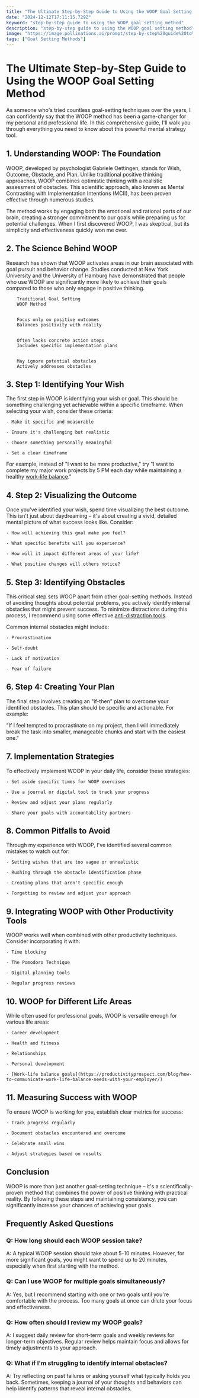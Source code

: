 ```yaml
---
title: "The Ultimate Step-by-Step Guide to Using the WOOP Goal Setting Method"
date: "2024-12-12T17:11:15.729Z"
keyword: "step-by-step guide to using the WOOP goal setting method"
description: "step-by-step guide to using the WOOP goal setting method"
image: "https://image.pollinations.ai/prompt/step-by-step%20guide%20to%20using%20the%20WOOP%20goal%20setting%20method%2C%20realistic%20photo%2C%20high%20quality%2C%204k?width=1024&height=1024&nologo=true"
tags: ["Goal Setting Methods"]
---
```


# The Ultimate Step-by-Step Guide to Using the WOOP Goal Setting Method


As someone who's tried countless goal-setting techniques over the years, I can confidently say that the WOOP method has been a game-changer for my personal and professional life. In this comprehensive guide, I'll walk you through everything you need to know about this powerful mental strategy tool.



## 1. Understanding WOOP: The Foundation


WOOP, developed by psychologist Gabriele Oettingen, stands for Wish, Outcome, Obstacle, and Plan. Unlike traditional positive thinking approaches, WOOP combines optimistic thinking with a realistic assessment of obstacles. This scientific approach, also known as Mental Contrasting with Implementation Intentions (MCII), has been proven effective through numerous studies.



The method works by engaging both the emotional and rational parts of our brain, creating a stronger commitment to our goals while preparing us for potential challenges. When I first discovered WOOP, I was skeptical, but its simplicity and effectiveness quickly won me over.



## 2. The Science Behind WOOP


Research has shown that WOOP activates areas in our brain associated with goal pursuit and behavior change. Studies conducted at New York University and the University of Hamburg have demonstrated that people who use WOOP are significantly more likely to achieve their goals compared to those who only engage in positive thinking.




    
        Traditional Goal Setting
        WOOP Method
    
    
        Focus only on positive outcomes
        Balances positivity with reality
    
    
        Often lacks concrete action steps
        Includes specific implementation plans
    
    
        May ignore potential obstacles
        Actively addresses obstacles
    




## 3. Step 1: Identifying Your Wish


The first step in WOOP is identifying your wish or goal. This should be something challenging yet achievable within a specific timeframe. When selecting your wish, consider these criteria:




    - Make it specific and measurable

    - Ensure it's challenging but realistic

    - Choose something personally meaningful

    - Set a clear timeframe



For example, instead of "I want to be more productive," try "I want to complete my major work projects by 5 PM each day while maintaining a healthy [work-life balance](https://productivityprospect.com/blog/how-to-achieve-work-life-balance-as-a-remote-worker/)."



## 4. Step 2: Visualizing the Outcome


Once you've identified your wish, spend time visualizing the best outcome. This isn't just about daydreaming – it's about creating a vivid, detailed mental picture of what success looks like. Consider:




    - How will achieving this goal make you feel?

    - What specific benefits will you experience?

    - How will it impact different areas of your life?

    - What positive changes will others notice?



## 5. Step 3: Identifying Obstacles


This critical step sets WOOP apart from other goal-setting methods. Instead of avoiding thoughts about potential problems, you actively identify internal obstacles that might prevent success. To minimize distractions during this process, I recommend using some effective [anti-distraction tools](https://productivityprospect.com/blog/anti-distraction-tools/).



Common internal obstacles might include:



    - Procrastination

    - Self-doubt

    - Lack of motivation

    - Fear of failure



## 6. Step 4: Creating Your Plan


The final step involves creating an "if-then" plan to overcome your identified obstacles. This plan should be specific and actionable. For example:



"If I feel tempted to procrastinate on my project, then I will immediately break the task into smaller, manageable chunks and start with the easiest one."



## 7. Implementation Strategies


To effectively implement WOOP in your daily life, consider these strategies:




    - Set aside specific times for WOOP exercises

    - Use a journal or digital tool to track your progress

    - Review and adjust your plans regularly

    - Share your goals with accountability partners



## 8. Common Pitfalls to Avoid


Through my experience with WOOP, I've identified several common mistakes to watch out for:




    - Setting wishes that are too vague or unrealistic

    - Rushing through the obstacle identification phase

    - Creating plans that aren't specific enough

    - Forgetting to review and adjust your approach



## 9. Integrating WOOP with Other Productivity Tools


WOOP works well when combined with other productivity techniques. Consider incorporating it with:




    - Time blocking

    - The Pomodoro Technique

    - Digital planning tools

    - Regular progress reviews



## 10. WOOP for Different Life Areas


While often used for professional goals, WOOP is versatile enough for various life areas:




    - Career development

    - Health and fitness

    - Relationships

    - Personal development

    - [Work-life balance goals](https://productivityprospect.com/blog/how-to-communicate-work-life-balance-needs-with-your-employer/)



## 11. Measuring Success with WOOP


To ensure WOOP is working for you, establish clear metrics for success:




    - Track progress regularly

    - Document obstacles encountered and overcome

    - Celebrate small wins

    - Adjust strategies based on results



## Conclusion


WOOP is more than just another goal-setting technique – it's a scientifically-proven method that combines the power of positive thinking with practical reality. By following these steps and maintaining consistency, you can significantly increase your chances of achieving your goals.



## Frequently Asked Questions


### Q: How long should each WOOP session take?

A: A typical WOOP session should take about 5-10 minutes. However, for more significant goals, you might want to spend up to 20 minutes, especially when first starting with the method.



### Q: Can I use WOOP for multiple goals simultaneously?

A: Yes, but I recommend starting with one or two goals until you're comfortable with the process. Too many goals at once can dilute your focus and effectiveness.



### Q: How often should I review my WOOP goals?

A: I suggest daily review for short-term goals and weekly reviews for longer-term objectives. Regular review helps maintain focus and allows for timely adjustments to your approach.



### Q: What if I'm struggling to identify internal obstacles?

A: Try reflecting on past failures or asking yourself what typically holds you back. Sometimes, keeping a journal of your thoughts and behaviors can help identify patterns that reveal internal obstacles.

